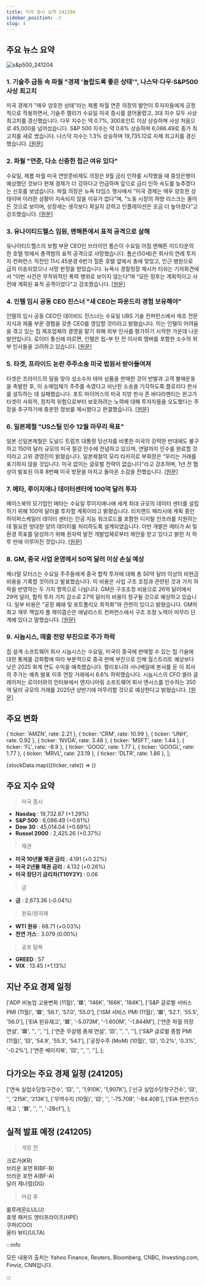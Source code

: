 ```yaml
---
title: 미국 증시 요약 241204
sidebar_position: -3
slug: 4
---
```


## 주요 뉴스 요약

![s&p500_241204](/map/241204.png)

### 1. **기술주 급등 속 파월 "경제 '놀랍도록 좋은 상태'", 나스닥·다우·S&P500 사상 최고치**

미국 경제가 "매우 양호한 상태"라는 제롬 파월 연준 의장의 발언이 투자자들에게 긍정적으로 작용하면서, 기술주 랠리가 수요일 미국 증시를 끌어올렸고, 3대 지수 모두 사상 최고치를 경신했습니다. 다우 지수는 약 0.7%, 300포인트 이상 상승하며 사상 처음으로 45,000을 넘어섰습니다. S&P 500 지수는 약 0.6% 상승하며 6,086.49로 종가 최고치를 새로 썼습니다. 나스닥 지수는 1.3% 상승하며 19,735.12로 자체 최고치를 경신했습니다. [[원문]](https://finance.yahoo.com/news/live/stock-market-today-nasdaq-dow-sp-500-hit-records-as-tech-surges-feds-powell-says-economy-in-remarkably-good-shape-143325824.html)

### 2. **파월 "연준, 다소 신중한 접근 여유 있다"**

수요일, 제롬 파월 미국 연방준비제도 의장은 9월 금리 인하를 시작했을 때 중앙은행이 예상했던 것보다 현재 경제가 더 강하다고 언급하며 앞으로 금리 인하 속도를 늦추겠다는 신호를 보냈습니다. 파월 의장은 뉴욕 타임스 행사에서 “미국 경제는 매우 양호한 상태이며 이러한 상황이 지속되지 않을 이유가 없다"며, "노동 시장의 하방 리스크는 줄어든 것으로 보이며, 성장세는 생각보다 확실히 강하고 인플레이션은 조금 더 높아졌다”고 강조했습니다. [[원문]](https://www.reuters.com/markets/us/powell-remarks-watched-sign-pushback-or-support-fed-rate-cut-2024-12-04/)

### 3. **유나이티드헬스 임원, 맨해튼에서 표적 공격으로 살해**

유나이티드헬스의 보험 부문 CEO인 브라이언 톰슨이 수요일 아침 맨해튼 미드타운의 한 호텔 밖에서 총격범의 표적 공격으로 사망했습니다. 톰슨(50세)은 회사의 연례 투자자 컨퍼런스 직전인 11시 45분경 6번가 힐튼 호텔 앞에서 총에 맞았고, 인근 병원으로 급히 이송되었으나 사망 판정을 받았습니다. 뉴욕시 경찰청장 제시카 티쉬는 기자회견에서 “이번 사건은 무작위적인 폭력 행위로 보이지 않는다”며 “모든 징후는 계획적이고 사전에 계획된 표적 공격이었다”고 강조했습니다. [[원문]](https://www.reuters.com/world/us/unitedhealthcare-ceo-fatally-shot-ny-post-reports-2024-12-04/)

### 4. **인텔 임시 공동 CEO 진스너 "새 CEO는 파운드리 경험 보유해야"**

인텔의 임시 공동 CEO인 데이비드 진스너는 수요일 UBS 기술 컨퍼런스에서 제조 전문 지식과 제품 부문 경험을 갖춘 CEO를 영입할 것이라고 밝혔습니다. 이는 인텔이 어려움을 겪고 있는 칩 제조업체의 경영을 맡기 위해 외부 인사를 평가하기 시작한 가운데 나온 발언입니다. 로이터 통신에 따르면, 인텔은 립-부 탄 전 이사회 멤버를 포함한 소수의 외부 인사들을 고려하고 있습니다. [[원문]](https://www.reuters.com/technology/intels-interim-co-ceo-zinsner-says-new-chief-executive-will-have-foundry-2024-12-04/)

### 5. **타겟, 프라이드 논란 주주소송 미국 법원서 받아들여져**

타겟은 프라이드의 달을 맞아 성소수자 테마 상품을 판매한 것이 반발과 고객 불매운동을 촉발한 후, 이 소매업체가 주주를 속였다고 비난한 소송을 기각하도록 플로리다 판사를 설득하는 데 실패했습니다. 포트 마이어스의 미국 지방 판사 존 바다라멘티는 원고가 타겟이 사회적, 정치적 위험으로부터 보호하려는 노력에 대해 투자자들을 오도했다는 주장을 추구하기에 충분한 정보를 제시했다고 판결했습니다. [[원문]](https://www.reuters.com/legal/target-must-face-shareholder-lawsuit-over-pride-backlash-us-judge-rules-2024-12-04/)

### 6. **일본제철 "US스틸 인수 12월 마무리 목표"**

일본 신일본제철은 도널드 트럼프 대통령 당선자를 비롯한 미국의 강력한 반대에도 불구하고 150억 달러 규모의 미국 철강 인수에 전념하고 있으며, 연말까지 인수를 완료할 것이라고 고위 경영진이 밝혔습니다. 일본제철의 모리 타카히로 부회장은 “우리는 거래를 포기하지 않을 것입니다. 미국 없이는 글로벌 전략이 없습니다”라고 강조하며, 1년 전 협상이 발표된 이후 8번째 미국 방문을 마치고 돌아온 소감을 전했습니다. [[원문]](https://www.reuters.com/markets/deals/nippon-steel-committed-us-steel-takeover-aims-close-dec-says-executive-2024-12-04/)

### 7. **메타, 루이지애나 데이터센터에 100억 달러 투자**

페이스북의 모기업인 메타는 수요일 루이지애나에 세계 최대 규모의 데이터 센터를 설립하기 위해 100억 달러를 투자할 계획이라고 밝혔습니다. 리치랜드 패리시에 계획 중인 하이퍼스케일러 데이터 센터는 인공 지능 워크로드를 포함한 디지털 인프라를 지원하는 데 필요한 방대한 양의 데이터를 처리하도록 설계되었습니다. 이번 개발은 메타가 AI 및 환경 목표를 달성하기 위해 원자력 발전 개발업체로부터 제안을 받고 있다고 밝힌 지 하루 만에 이루어진 것입니다. [[원문]](https://www.reuters.com/technology/meta-invest-10-billion-louisiana-data-center-2024-12-04/)

### 8. **GM, 중국 사업 운영에서 50억 달러 이상 손실 예상**

제너럴 모터스는 수요일 주주들에게 중국 합작 투자에 대해 총 50억 달러 이상의 비현금 비용을 기록할 것이라고 발표했습니다. 이 비용은 사업 구조 조정과 관련된 것과 가치 하락을 반영하는 두 가지 항목으로 나뉩니다. GM은 구조조정 비용으로 26억 달러에서 29억 달러, 합작 투자 가치 감소로 27억 달러의 비용이 청구될 것으로 예상하고 있습니다. 일부 비용은 “공장 폐쇄 및 포트폴리오 최적화”와 관련이 있다고 밝혔습니다. GM의 최고 재무 책임자 폴 제이콥슨은 애널리스트 컨퍼런스에서 구조 조정 노력이 마무리 단계에 있다고 말했습니다. [[원문]](https://www.reuters.com/business/autos-transportation/gm-take-more-than-5-billion-charges-china-operations-2024-12-04/)

### 9. **시놉시스, 매출 전망 부진으로 주가 하락**

칩 설계 소프트웨어 회사 시놉시스는 수요일, 미국이 중국에 판매할 수 있는 칩 기술에 대한 통제를 강화함에 따라 부분적으로 중국 판매 부진으로 인해 월스트리트 예상보다 낮은 2025 회계 연도 수익을 예측했습니다. 캘리포니아 서니베일에 본사를 둔 이 회사의 주가는 예측 발표 이후 연장 거래에서 6.6% 하락했습니다. 시놉시스의 CFO 셸라 글레이저는 로이터와의 인터뷰에서 엔지니어링 소프트웨어 회사 앤시스를 인수하는 350억 달러 규모의 거래를 2025년 상반기에 마무리할 것으로 예상한다고 밝혔습니다. [[원문]](https://www.reuters.com/technology/synopsys-shares-fall-after-sales-outlook-misses-estimates-2024-12-04/)

## 주요 변화

  { ticker: 'AMZN', rate: 2.21 },
  { ticker: 'CRM', rate: 10.99 },
  { ticker: 'UNH', rate: 0.92 },
  { ticker: 'NVDA', rate: 3.48 },
  { ticker: 'MSFT', rate: 1.44 },
  { ticker: 'FL', rate: -8.9 },
  { ticker: 'GOOG', rate: 1.77 },
  { ticker: 'GOOGL', rate: 1.77 },
  { ticker: 'MRVL', rate: 23.19 },
  { ticker: 'DLTR', rate: 1.86 },
];

{stockData.map(({ticker, rate}) => <StockCardMini key={ticker} ticker={ticker} rate={rate}></StockCardMini>)}

## 주요 지수 요약

> 미국 증시

- **Nasdaq** : 19,732.87 (+1.29%)
- **S&P 500** : 6,086.49 (+0.61%)
- **Dow 30** : 45,014.04 (+0.69%)
- **Russel 2000** : 2,425.26 (+0.37%)

> 채권

- **미국 10년물 채권 금리** : 4.191 (+0.22%)
- **미국 2년물 채권 금리** : 4.132 (+0.26%)
- **미국 장단기 금리차(T10Y2Y)** : 0.06

> 금

- **금** : 2,673.36 (-0.04%)

> 원유/원자재

- **WTI 원유** : 68.71 (+0.03%)
- **천연 가스** : 3.079 (0.00%)

> 공포 탐욕

- **GREED** : 57
- **VIX** : 13.45 (+1.13%)

## 지난 주요 경제 일정

  ['ADP 비농업 고용변화 (11월)', '🟥', '146K', '166K', '184K'],
  ['S&P 글로벌 서비스 PMI (11월)', '🟥', '56.1', '57.0', '55.0'],
  ['ISM 서비스 PMI (11월)', '🟥', '52.1', '55.5', '56.0'],
  ['EIA 원유재고', '🟥', '-5.073M', '-1.600M', '-1.844M'],
  ['연준 파월 의장 연설', '🟥', '', '', ''],
  ['연준 무살렘 총재 연설', '🟨', '', '', ''],
  ['S&P 글로벌 종합 PMI (11월)', '🟨', '54.9', '55.3', '54.1'],
  ['공장수주 (MoM) (10월)', '🟨', '0.2%', '0.3%', '-0.2%'],
  ['연준 베이지북', '🟨', '', '', ''],
];

<EconomicCalendar data={eventsData} />

## 다가오는 주요 경제 일정 (241205)

  ['연속 실업수당청구건수', '🟨', '', '1,910K', '1,907K'],
  ['신규 실업수당청구건수', '🟨', '', '215K', '213K'],
  ['무역수지 (10월)', '🟨', '', '-75.70B', '-84.40B'],
  ['EIA 천연가스재고 ', '🟩', '', '', '-2Bcf'],
];

<EconomicCalendar data={nextEventsData} />

## 실적 발표 예정 (241205)

> 개장 전

크로거(KR)  
브라운 포먼 B(BF-B)  
브라운 포먼 A(BF-A)  
달러 제너럴(DG)

> 마감 후

룰루레몬(LULU)  
휴렛 패커드 엔터프라이즈(HPE)  
쿠퍼(COO)  
울타 뷰티(ULTA)

:::info

모든 내용의 출처는 Yahoo Finance, Reuters, Bloomberg, CNBC, Investing.com, Finviz, CNN입니다.

:::

